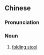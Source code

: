 {{also|折凳}}
==Chinese==
{{zh-forms|s=折凳}}

===Pronunciation===
{{zh-pron
|c=zip3 dang3
|cat=n
}}

===Noun===
{{zh-noun}}

# {{lb|zh|Cantonese}} [[folding stool]]

{{zh-cat|Furniture}}
